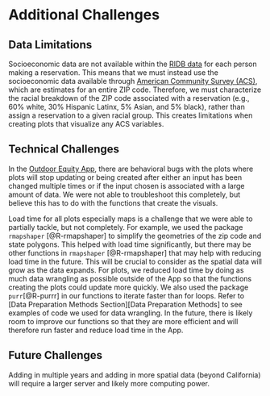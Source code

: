 # Additional Challenges

## Data Limitations

Socioeconomic data are not available within the [RIDB data](https://ridb.recreation.gov/landing) for each person making a reservation. This means that we must instead use the socioeconomic data available through [American Community Survey (ACS)](https://www.census.gov/programs-surveys/acs/data.html), which are estimates for an entire ZIP code. Therefore, we must characterize the racial breakdown of the ZIP code associated with a reservation (e.g., 60% white, 30% Hispanic Latinx, 5% Asian, and 5% black), rather than assign a reservation to a given racial group. This creates limitations when creating plots that visualize any ACS variables. 

## Technical Challenges

In the [Outdoor Equity App](https://shinyapps.bren.ucsb.edu/oe_app/), there are behavioral bugs with the plots where plots will stop updating or being created after either an input has been changed multiple times or if the input chosen is associated with a large amount of data. We were not able to troubleshoot this completely, but believe this has to do with the functions that create the visuals.

Load time for all plots especially maps is a challenge that we were able to partially tackle, but not completely. For example, we used the package `rmapshaper` [@R-rmapshaper] to simplify the geometries of the zip code and state polygons. This helped with load time significantly, but there may be other functions in `rmapshaper` [@R-rmapshaper] that may help with reducing load time in the future. This will be crucial to consider as the spatial data will grow as the data expands. For plots, we reduced load time by doing as much data wrangling as possible outside of the App so that the functions creating the plots could update more quickly. We also used the package `purr`[@R-purrr] in our functions to iterate faster than for loops. Refer to [Data Preparation Methods Section][Data Preparation Methods] to see examples of code we used for data wrangling. In the future, there is likely room to improve our functions so that they are more efficient and will therefore run faster and reduce load time in the App. 

## Future Challenges

Adding in multiple years and adding in more spatial data (beyond California) will require a larger server and likely more computing power. 

